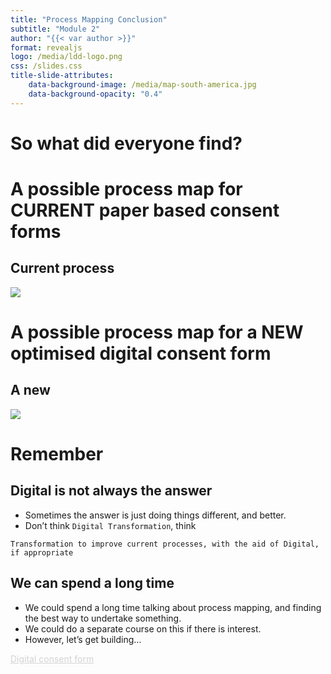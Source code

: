 ```yaml
---
title: "Process Mapping Conclusion"
subtitle: "Module 2"
author: "{{< var author >}}"
format: revealjs
logo: /media/ldd-logo.png
css: /slides.css
title-slide-attributes:
    data-background-image: /media/map-south-america.jpg
    data-background-opacity: "0.4"
---
```


# So what did everyone find?

# A possible process map for CURRENT paper based consent forms

## <span class="hide-title">Current process</span>

![](/media/paper-based-process-map.png){.centre-full-image}

# A possible process map for a NEW optimised digital consent form

## <span class="hide-title">A new</span>

![](/media/new-digital-process-map.png){.centre-full-image}

# Remember

## Digital is not always the answer

* Sometimes the answer is just doing things different, and better. 
* Don't think `Digital Transformation`, think

`Transformation to improve current processes, with the aid of Digital, if appropriate`

## We can spend a long time {background-image="/media/construction-site.jpg" background-opacity="0.3"}

* We could spend a long time talking about process mapping, and finding the best way to undertake something.
* We could do a separate course on this if there is interest.
* However, let's get building...

```{=html}
<div class="bottom-right">
    <a href="https://letsdodigital.org/learn/learn-python/module-2/4-digital-consent-form.html" style="color: lightgrey;">Digital consent form</a>
</div>
```